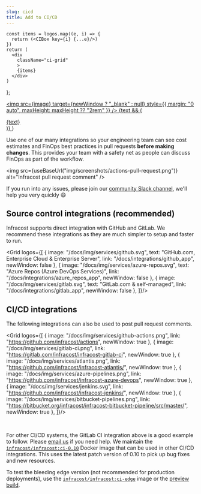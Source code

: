 ```yaml
---
slug: cicd
title: Add to CI/CD
---
```



    const items = logos.map((e, i) => {
      return (<CIBox key={i} {...e}/>)
    })
    return (
      <div
        className="ci-grid"
        >
        {items}
      </div>
    )
};

  <a
    className="ci-box"
    href={link}
    >
    <img
      src={image}
      target={newWindow ? "_blank" : null}
      style={{
        margin: "0 auto",
        maxHeight: maxHeight ?? "2rem"
      }}
      />
      {text && (<div className="ci-subtitle">{text}</div>)}
  </a>
)

Use one of our many integrations so your engineering team can see cost estimates and FinOps best practices in pull requests **before making changes**. This provides your team with a safety net as people can discuss FinOps as part of the workflow.

<img src={useBaseUrl("img/screenshots/actions-pull-request.png")} alt="Infracost pull request comment" />

If you run into any issues, please join our [community Slack channel](https://www.infracost.io/community-chat), we'll help you very quickly 😄

## Source control integrations (recommended)

Infracost supports direct integration with GitHub and GitLab. We recommend these integrations as they are much simpler to setup and faster to run.

<Grid logos={[
    {
      image: "/docs/img/services/github.svg",
      text: "GitHub.com, Enterprise Cloud & Enterprise Server",
      link: "/docs/integrations/github_app",
      newWindow: false
    },
    {
      image: "/docs/img/services/azure-repos.svg",
      text: "Azure Repos (Azure DevOps Services)",
      link: "/docs/integrations/azure_repos_app",
      newWindow: false
    },
    {
      image: "/docs/img/services/gitlab.svg",
      text: "GitLab.com & self-managed",
      link: "/docs/integrations/gitlab_app",
      newWindow: false
    },
]}/>

## CI/CD integrations

The following integrations can also be used to post pull request comments.

<Grid logos={[
    {
      image: "/docs/img/services/github-actions.png",
      link: "https://github.com/infracost/actions",
      newWindow: true
    },
    {
      image: "/docs/img/services/gitlab-ci.png",
      link: "https://gitlab.com/infracost/infracost-gitlab-ci",
      newWindow: true
    },
    {
      image: "/docs/img/services/atlantis.png",
      link: "https://github.com/infracost/infracost-atlantis/",
      newWindow: true
    },
    {
      image: "/docs/img/services/azure-pipelines.png",
      link: "https://github.com/infracost/infracost-azure-devops",
      newWindow: true
    },
    {
      image: "/docs/img/services/jenkins.svg",
      link: "https://github.com/infracost/infracost-jenkins/",
      newWindow: true
    },
    {
      image: "/docs/img/services/bitbucket-pipelines.png",
      link: "https://bitbucket.org/infracost/infracost-bitbucket-pipeline/src/master/",
      newWindow: true
    },
]}/>

<br/>

For other CI/CD systems, the GitLab CI integration above is a good example to follow. Please [email us](mailto:hello@infracost.io) if you need help. We maintain the [`infracost/infracost:ci-0.10`](https://hub.docker.com/r/infracost/infracost/tags) Docker image that can be used in other CI/CD integrations. This uses the latest patch version of 0.10 to pick up bug fixes and new resources.

To test the bleeding edge version (not recommended for production deployments), use the [`infracost/infracost:ci-edge`](https://hub.docker.com/r/infracost/infracost/tags) image or the [preview build](https://github.com/infracost/infracost/releases/tag/preview).
